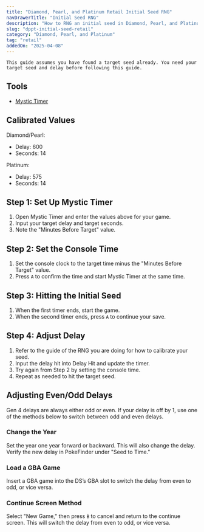 ```yaml
---
title: "Diamond, Pearl, and Platinum Retail Initial Seed RNG"
navDrawerTitle: "Initial Seed RNG"
description: "How to RNG an initial seed in Diamond, Pearl, and Platinum on a physical console"
slug: "dppt-initial-seed-retail"
category: "Diamond, Pearl, and Platinum"
tag: "retail"
addedOn: "2025-04-08"
---
```


```
This guide assumes you have found a target seed already. You need your target seed and delay before following this guide.
```

## Tools

- [Mystic Timer](/mystic-timer)

## Calibrated Values

Diamond/Pearl:

- Delay: 600
- Seconds: 14

Platinum:

- Delay: 575
- Seconds: 14

## Step 1: Set Up Mystic Timer

1. Open Mystic Timer and enter the values above for your game.
2. Input your target delay and target seconds.
3. Note the "Minutes Before Target" value.

## Step 2: Set the Console Time

1. Set the console clock to the target time minus the "Minutes Before Target" value.
2. Press `A` to confirm the time and start Mystic Timer at the same time.

## Step 3: Hitting the Initial Seed

1. When the first timer ends, start the game.
2. When the second timer ends, press `A` to continue your save.

## Step 4: Adjust Delay

1. Refer to the guide of the RNG you are doing for how to calibrate your seed.
2. Input the delay hit into Delay Hit and update the timer.
3. Try again from Step 2 by setting the console time.
4. Repeat as needed to hit the target seed.

## Adjusting Even/Odd Delays

Gen 4 delays are always either odd or even. If your delay is off by 1, use one of the methods below to switch between odd and even delays.

### Change the Year

Set the year one year forward or backward. This will also change the delay. Verify the new delay in PokeFinder under "Seed to Time."

### Load a GBA Game

Insert a GBA game into the DS’s GBA slot to switch the delay from even to odd, or vice versa.

### Continue Screen Method

Select "New Game," then press `B` to cancel and return to the continue screen. This will switch the delay from even to odd, or vice versa.
